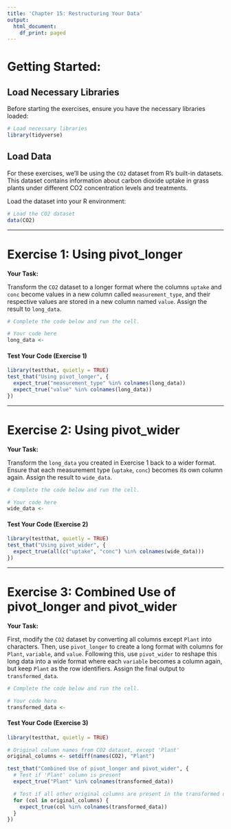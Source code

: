 ```yaml
---
title: 'Chapter 15: Restructuring Your Data'
output:
  html_document:
    df_print: paged
---
```


# Getting Started:

## Load Necessary Libraries

Before starting the exercises, ensure you have the necessary libraries loaded:

```r
# Load necessary libraries
library(tidyverse)
```

## Load Data

For these exercises, we'll be using the `CO2` dataset from R's built-in datasets. This dataset contains information about carbon dioxide uptake in grass plants under different CO2 concentration levels and treatments.

Load the dataset into your R environment:

```r
# Load the CO2 dataset
data(CO2)
```

------------------------------------------------------------------------

# Exercise 1: Using pivot_longer

**Your Task:**

Transform the `CO2` dataset to a longer format where the columns `uptake` and `conc` become values in a new column called `measurement_type`, and their respective values are stored in a new column named `value`. Assign the result to `long_data`.

```r
# Complete the code below and run the cell.

# Your code here
long_data <- 
```

#### Test Your Code (Exercise 1)

```r
library(testthat, quietly = TRUE)
test_that("Using pivot_longer", {
  expect_true("measurement_type" %in% colnames(long_data))
  expect_true("value" %in% colnames(long_data))
})
```

------------------------------------------------------------------------

# Exercise 2: Using pivot_wider

**Your Task:**

Transform the `long_data` you created in Exercise 1 back to a wider format. Ensure that each measurement type (`uptake`, `conc`) becomes its own column again. Assign the result to `wide_data`.

```r
# Complete the code below and run the cell.

# Your code here
wide_data <- 
```

#### Test Your Code (Exercise 2)

```r
library(testthat, quietly = TRUE)
test_that("Using pivot_wider", {
  expect_true(all(c("uptake", "conc") %in% colnames(wide_data)))
})
```

------------------------------------------------------------------------

# Exercise 3: Combined Use of pivot_longer and pivot_wider

**Your Task:**

First, modify the `CO2` dataset by converting all columns except `Plant` into characters. Then, use `pivot_longer` to create a long format with columns for `Plant`, `variable`, and `value`. Following this, use `pivot_wider` to reshape this long data into a wide format where each `variable` becomes a column again, but keep `Plant` as the row identifiers. Assign the final output to `transformed_data`.

```r
# Complete the code below and run the cell.

# Your code here
transformed_data <- 
```

#### Test Your Code (Exercise 3)

```r
library(testthat, quietly = TRUE)

# Original column names from CO2 dataset, except 'Plant'
original_columns <- setdiff(names(CO2), "Plant")

test_that("Combined Use of pivot_longer and pivot_wider", {
  # Test if 'Plant' column is present
  expect_true("Plant" %in% colnames(transformed_data))

  # Test if all other original columns are present in the transformed data
  for (col in original_columns) {
    expect_true(col %in% colnames(transformed_data))
  }
})

```

